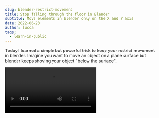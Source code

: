 ```yaml
---
slug: blender-restrict-movement
title: Stop falling through the floor in Blender
subtitle: Move elements in blender only on the X and Y axis
date: 2022-06-23
author: lucca
tags:
  - learn-in-public
---
```


Today I learned a simple but powerful trick to keep your restrict movement in blender.
Imagine you want to move an object on a plane surface but blender keeps shoving your object "below the surface".

<Video src="https://idkshite.s3.eu-central-1.amazonaws.com/videos/blender-below-surface.mp4"/>

Ahhhrrgghh! Don't you hate that? 💩

You could move the object one by one on it's `X` and `Y` axis but that would be a bit tedious.

<Video src="https://idkshite.s3.eu-central-1.amazonaws.com/videos/blender-move-x-y.mp4"/>

This is where restricted movement comes into play.

If you hold `SHIFT` while grabbing the blue `Z` axis, blender will only move your item on the remaining axis.🥳

<Video src="https://idkshite.s3.eu-central-1.amazonaws.com/videos/blender-no-z.mp4"/>

Now it is impossible to move your object through the floor. ✅
